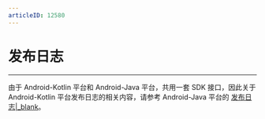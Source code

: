 ```yaml
---
articleID: 12580
---
```

<style>
.hthree{
    margin: 24px 0 20px !important;
    font-size: 16px !important;
    color: #232427 !important;
    font-weight: 600 !important;
    line-height: 1 !important;
    font-family: "PingFangSC-Medium";
}

</style>

# 发布日志

- - -

<!-- Zego-Split-Line Do Not Remove Me -->

<div class="mk-warning">


由于 Android-Kotlin 平台和 Android-Java 平台，共用一套 SDK 接口，因此关于 Android-Kotlin 平台发布日志的相关内容，请参考 Android-Java 平台的 [发布日志\|_blank](#12583)。  
</div>
